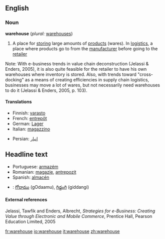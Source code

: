 ==English==

===Noun===
'''warehouse''' (''plural:'' [[warehouses]])

# A place for [[store|storing]] large amounts of [[product]]s (wares). In [[logistics]], a place where products go to from the [[manufacturer]] before going to the [[retailer]]

Note: With e-business trends in value chain deconstruction (Jelassi & Enders, 2005), it is also quite feasible for the retailer to have his own warehouses where inventory is stored. Also, with trends toward "cross-docking" as a means of creating efficiencies in supply chain logistics, businesses may move a lot of wares, but not necessarily need warehouses to do it (Jelassi & Enders, 2005, p. 103).

====Translations====
{{top}}
*Finnish: [[varasto]]
*French: [[entrepôt]] {{m}}
*German: [[Lager]] {{n}}
*Italian: [[magazzino]] {{m}}
{{mid}}
*Persian: [[انبار]]

== Headline text ==

*Portuguese: [[armazém]] {{m}}
*Romanian: [[magazie]], [[antrepozit]]
*Spanish: [[almacén]] {{m}}
*{{te}}: [[గోదాము]] (gOdaamu), [[గిడ్డంగి]] (giddangi)
{{bottom}}

====External references====
Jelassi, Tawfik and Enders, Albrecht, ''Strategies for e-Business: Creating Value through Electronic and Mobile Commerce'', Prentice Hall, Pearson Education Limited, 2005

[[fr:warehouse]]
[[io:warehouse]]
[[it:warehouse]]
[[zh:warehouse]]